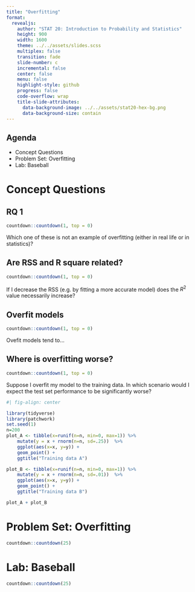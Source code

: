 ```yaml
---
title: "Overfitting"
format:
  revealjs:
    author: "STAT 20: Introduction to Probability and Statistics"
    height: 900
    width: 1600
    theme: ../../assets/slides.scss
    multiplex: false
    transition: fade
    slide-number: c
    incremental: false
    center: false
    menu: false
    highlight-style: github
    progress: false
    code-overflow: wrap
    title-slide-attributes:
      data-background-image: ../../assets/stat20-hex-bg.png
      data-background-size: contain
---
```


## Agenda

- Concept Questions
- Problem Set: Overfitting
- Lab: Baseball

# Concept Questions

## RQ 1

```r
countdown::countdown(1, top = 0)
```

:::{.poll}
Which one of these is not an example of overfitting (either in real life or in statistics)?
:::



## Are RSS and R square related?

```r
countdown::countdown(1, top = 0)
```

:::{.poll}
If I decrease the RSS (e.g. by fitting a more accurate model) does the $R^2$ value necessarily increase?
:::


## Overfit models
```r
countdown::countdown(1, top = 0)
```

:::{.poll}
Ovefit models tend to...
:::


## Where is overfitting worse?

```r
countdown::countdown(1, top = 0)
```

:::{.poll}
Suppose I overfit my model to the training data. In which scenario would I expect the test set performance to be significantly worse?
:::

```r
#| fig-align: center

library(tidyverse)
library(patchwork)
set.seed(1)
n=200
plot_A <- tibble(x=runif(n=n, min=0, max=1)) %>% 
    mutate(y = x + rnorm(n=n, sd=.25))  %>% 
    ggplot(aes(x=x, y=y)) +
    geom_point() + 
    ggtitle("Training data A")

plot_B <- tibble(x=runif(n=n, min=0, max=1)) %>% 
    mutate(y = x + rnorm(n=n, sd=.01))  %>% 
    ggplot(aes(x=x, y=y)) +
    geom_point() + 
    ggtitle("Training data B")

plot_A + plot_B
```


# Problem Set: Overfitting

```r
countdown::countdown(25)
```

# Lab: Baseball

```r
countdown::countdown(25)
```

